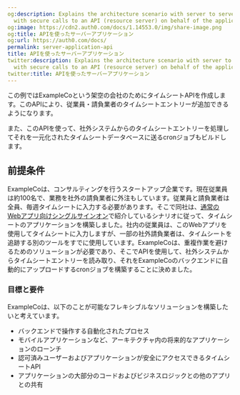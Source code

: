 ```yaml
---
og:description: Explains the architecture scenario with server to server communication
  with secure calls to an API (resource server) on behalf of the application.
og:image: https://cdn2.auth0.com/docs/1.14553.0/img/share-image.png
og:title: APIを使ったサーバーアプリケーション
og:url: https://auth0.com/docs/
permalink: server-application-api
title: APIを使ったサーバーアプリケーション
twitter:description: Explains the architecture scenario with server to server communication
  with secure calls to an API (resource server) on behalf of the application.
twitter:title: APIを使ったサーバーアプリケーション
---
```


この例ではExampleCoという架空の会社のためにタイムシートAPIを作成します。このAPIにより、従業員・請負業者のタイムシートエントリーが追加できるようになります。

また、このAPIを使って、社外システムからのタイムシートエントリーを処理してそれを一元化されたタイムシートデータベースに送るcronジョブもビルドします。



## 前提条件

ExampleCoは、コンサルティングを行うスタートアップ企業です。現在従業員は約100名で、業務を社外の請負業者に外注もしています。従業員と請負業者は全員、毎週タイムシートに入力する必要があります。そこで同社は、[通常のWebアプリ向けシングルサインオン](/architecture-scenarios/web-app-sso)で紹介しているシナリオに従って、タイムシートのアプリケーションを構築しました。社内の従業員は、このWebアプリを使用してタイムシートに入力しますが、一部の社外請負業者は、タイムシートを追跡する別のツールをすでに使用しています。ExampleCoは、重複作業を避けるためのソリューションが必要であり、そこでAPIを使用して、社外システムからタイムシートエントリーを読み取り、それをExampleCoのバックエンドに自動的にアップロードするcronジョブを構築することに決めました。

### 目標と要件

ExampleCoは、以下のことが可能なフレキシブルなソリューションを構築したいと考えています。

* バックエンドで操作する自動化されたプロセス
* モバイルアプリケーションなど、アーキテクチャ内の将来的なアプリケーションのローンチ
* 認可済みユーザーおよびアプリケーションが安全にアクセスできるタイムシートAPI
* アプリケーションの大部分のコードおよびビジネスロジックとの他のアプリとの共有